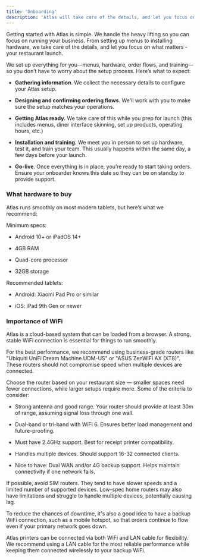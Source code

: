```yaml
---
title: 'Onboarding'
description: 'Atlas will take care of the details, and let you focus on what matters. Use this guide for best practices before onboarding.'
---
```



Getting started with Atlas is simple. We handle the heavy lifting so you can focus on running your business. From setting up menus to installing hardware, we take care of the details, and let you focus on what matters - your restaurant launch.

We set up everything for you—menus, hardware, order flows, and training—so you don’t have to worry about the setup process. Here’s what to expect:

* **Gathering information**. We collect the necessary details to configure your Atlas setup.

* **Designing and confirming ordering flows**. We'll work with you to make sure the setup matches your operations.

* **Getting Atlas ready.** We take care of this while you prep for launch (this includes menus, diner interface skinning, set up products, operating hours, etc.)

* **Installation and training.** We meet you in person to set up hardware, test it, and train your team. This usually happens within the same day, a few days before your launch.

* **Go-live**. Once everything is in place, you’re ready to start taking orders. Ensure your onboarder knows this date so they can be on standby to provide support.

### What hardware to buy
Atlas runs smoothly on most modern tablets, but here’s what we recommend:

Minimum specs:

* Android 10+ or iPadOS 14+

* 4GB RAM

* Quad-core processor

* 32GB storage

Recommended tablets:

* Android: Xiaomi Pad Pro or similar

* iOS: iPad 9th Gen or newer


### Importance of WiFi

Atlas is a cloud-based system that can be loaded from a browser. A strong, stable WiFi connection is essential for things to run smoothly.

For the best performance, we recommend using business-grade routers like "Ubiquiti UniFi Dream Machine UDM-US" or "ASUS ZenWiFi AX (XT8)". These routers should not compromise speed when multiple devices are connected.

Choose the router based on your restaurant size — smaller spaces need fewer connections, while larger setups require more.
Some of the criteria to consider:

* Strong antenna and good range. Your router should provide at least 30m of range, assuming signal loss through one wall.

* Dual-band or tri-band with WiFi 6. Ensures better load management and future-proofing.

* Must have 2.4GHz support. Best for receipt printer compatibility.

* Handles multiple devices. Should support 16-32 connected clients.

* Nice to have: Dual WAN and/or 4G backup support. Helps maintain connectivity if one network fails.

If possible, avoid SIM routers. They tend to have slower speeds and a limited number of supported devices. Low-spec home routers may also have limitations and struggle to handle multiple devices, potentially causing lag.

To reduce the chances of downtime, it's also a good idea to have a backup WiFi connection, such as a mobile hotspot, so that orders continue to flow even if your primary network goes down.

Atlas printers can be connected via both WiFi and LAN cable for flexibility. We recommend using a LAN cable for the most reliable performance while keeping them connected wirelessly to your backup WiFi.
